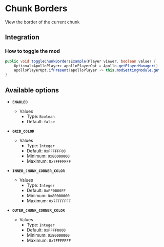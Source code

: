 # Chunk Borders

View the border of the current chunk

## Integration

### How to toggle the mod

```java
public void toggleChunkBordersExample(Player viewer, boolean value) {
    Optional<ApolloPlayer> apolloPlayerOpt = Apollo.getPlayerManager().getPlayer(viewer.getUniqueId());
    apolloPlayerOpt.ifPresent(apolloPlayer -> this.modSettingModule.getOptions().set(apolloPlayer, ModChunkBorders.ENABLED, value));
}
```

## Available options

- __`ENABLED`__
    - Values
        - Type: `Boolean`
        - Default: `false`

- __`GRID_COLOR`__
    - Values
        - Type: `Integer`
        - Default: `0xFFFFFF00`
        - Minimum: `0x80000000`
        - Maximum: `0x7FFFFFFF`

- __`INNER_CHUNK_CORNER_COLOR`__
    - Values
        - Type: `Integer`
        - Default: `0xFF0000FF`
        - Minimum: `0x80000000`
        - Maximum: `0x7FFFFFFF`

- __`OUTER_CHUNK_CORNER_COLOR`__
    - Values
        - Type: `Integer`
        - Default: `0xFFFF0000`
        - Minimum: `0x80000000`
        - Maximum: `0x7FFFFFFF`

